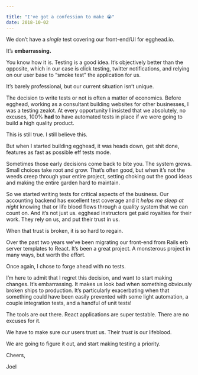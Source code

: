 ```yaml
---

title: "I've got a confession to make 😭"
date: 2018-10-02
---
```


We don’t have a _single_ test covering our front-end/UI for egghead.io.

It’s **embarrassing.**

You know how it is. Testing is a good idea. It’s objectively better than the opposite, which in our case is click testing, twitter notifications, and relying on our user base to “smoke test” the application for us.

It’s barely professional, but our current situation isn’t unique.

The decision to write tests or not is often a matter of economics. Before egghead, working as a consultant building websites for other businesses, I was a testing zealot. At every opportunity I insisted that we absolutely, no excuses, 100% **had** to have automated tests in place if we were going to build a high quality product.

This is still true. I still believe this.

But when I started building egghead, it was heads down, get shit done, features as fast as possible eff tests mode.

Sometimes those early decisions come back to bite you. The system grows. Small choices take root and grow. That’s often good, but when it’s not the weeds creep through your entire project, setting choking out the good ideas and making the entire garden hard to maintain.

So we started writing tests for critical aspects of the business. Our accounting backend has excellent test coverage and it _helps me sleep at night_ knowing that or life blood flows through a quality system that we can count on. And it’s not just us. egghead instructors get paid royalties for their work. They rely on us, and put their trust in us.

When that trust is broken, it is so hard to regain.

Over the past two years we’ve been migrating our front-end from Rails erb server templates to React. It’s been a great project. A monsterous project in many ways, but worth the effort.

Once again, I chose to forge ahead with no tests.

I’m here to admit that I regret this decision, and want to start making changes. It’s embarrassing. It makes us look bad when something obviously broken ships to production. It’s particularly exacerbating when that something could have been easily prevented with some light automation, a couple integration tests, and a handful of unit tests!

The tools are out there. React applications are super testable. There are no excuses for it.

We have to make sure our users trust us. Their _trust_ is our lifeblood.

We are going to figure it out, and start making testing a priority.

Cheers,

Joel
